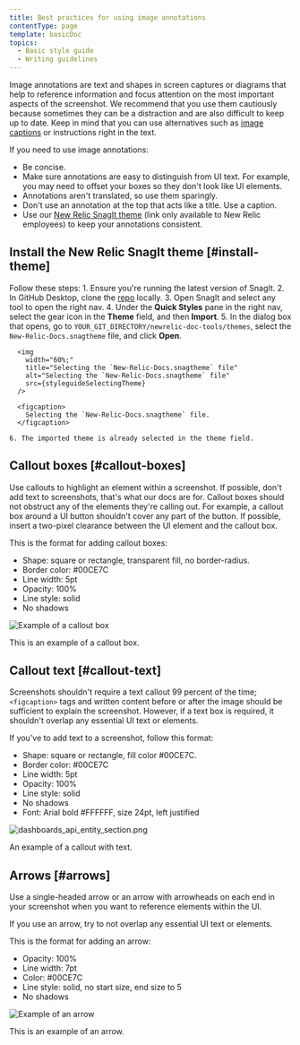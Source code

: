 ```yaml
---
title: Best practices for using image annotations
contentType: page
template: basicDoc
topics:
  - Basic style guide
  - Writing guidelines
---
```








Image annotations are text and shapes in screen captures or diagrams that help to reference information and focus attention on the most important aspects of the screenshot. We recommend that you use them cautiously because sometimes they can be a distraction and are also difficult to keep up to date. Keep in mind that you can use alternatives such as [image captions](/docs/style-guide/images/screenshots-images/#captions) or instructions right in the text.

If you need to use image annotations:

* Be concise.
* Make sure annotations are easy to distinguish from UI text. For example, you may need to offset your boxes so they don't look like UI elements.
* Annotations aren't translated, so use them sparingly.
* Don't use an annotation at the top that acts like a title. Use a caption.
* Use our [New Relic SnagIt theme](https://github.com/newrelic/newrelic-doc-tools) (link only available to New Relic employees) to keep your annotations consistent.

## Install the New Relic SnagIt theme [#install-theme]

  Follow these steps:
    1. Ensure you're running the latest version of SnagIt.
    2. In GitHub Desktop, clone the [repo](https://github.com/newrelic/newrelic-doc-tools) locally.
    3. Open SnagIt and select any tool to open the right nav.
    4. Under the **Quick Styles** pane in the right nav, select the gear icon in the **Theme** field, and then **Import**.
    5. In the dialog box that opens, go to `YOUR_GIT_DIRECTORY/newrelic-doc-tools/themes`, select the `New-Relic-Docs.snagtheme` file, and click **Open**.

      <img
        width="60%;"
        title="Selecting the `New-Relic-Docs.snagtheme` file"
        alt="Selecting the `New-Relic-Docs.snagtheme` file"
        src={styleguideSelectingTheme}
      />

      <figcaption>
        Selecting the `New-Relic-Docs.snagtheme` file.
      </figcaption>

    6. The imported theme is already selected in the theme field.

## Callout boxes [#callout-boxes]

Use callouts to highlight an element within a screenshot. If possible, don't add text to screenshots, that's what our docs are for. Callout boxes should not obstruct any of the elements they're calling out. For example, a callout box around a UI button shouldn't cover any part of the button. If possible, insert a two-pixel clearance between the UI element and the callout box.

This is the format for adding callout boxes:
  * Shape: square or rectangle, transparent fill, no border-radius.
  * Border color: #00CE7C
  * Line width: 5pt
  * Opacity: 100%
  * Line style: solid
  * No shadows

<img
  title="Example of a callout box"
  alt="Example of a callout box"
  src={styleguideExampleCalloutBox}
/>

<figcaption>
  This is an example of a callout box.
</figcaption>

## Callout text [#callout-text]

Screenshots shouldn't require a text callout 99 percent of the time; `<figcaption>` tags and written content before or after the image should be sufficient to explain the screenshot. However, if a text box is required, it shouldn't overlap any essential UI text or elements.

If you've to add text to a screenshot, follow this format:

  * Shape: square or rectangle, fill color #00CE7C.
  * Border color: #00CE7C
  * Line width: 5pt
  * Opacity: 100%
  * Line style: solid
  * No shadows
  * Font: Arial bold #FFFFFF, size 24pt, left justified

<img
  title="dashboards_api_entity_section.png"
  alt="dashboards_api_entity_section.png"
  src={apisanddataNerdGraphDashboardEntity}
/>

<figcaption>
  An example of a callout with text.
</figcaption>

## Arrows [#arrows]

Use a single-headed arrow or an arrow with arrowheads on each end in your screenshot when you want to reference elements within the UI.

If you use an arrow, try to not overlap any essential UI text or elements.

This is the format for adding an arrow:
  * Opacity: 100%
  * Line width: 7pt
  * Color: #00CE7C
  * Line style: solid, no start size, end size to 5
  * No shadows

<img
  title="Example of an arrow"
  alt="Example of an arrow"
  src={styleguideExampleArrow}
/>

<figcaption>
  This is an example of an arrow.
</figcaption>
